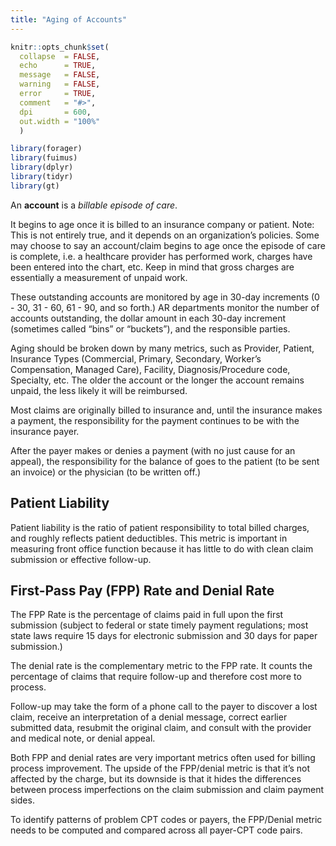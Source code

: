 ```yaml
---
title: "Aging of Accounts"
---
```


```r
knitr::opts_chunk$set(
  collapse  = FALSE,
  echo      = TRUE,
  message   = FALSE, 
  warning   = FALSE,
  error     = TRUE,
  comment   = "#>",
  dpi       = 600, 
  out.width = "100%"
  )

library(forager)
library(fuimus)
library(dplyr)
library(tidyr)
library(gt)
```


An **account** is a *billable episode of care*. 

It begins to age once it is billed to an insurance company or patient. Note: This is not entirely true, and it depends on an organization's policies. Some may choose to say an account/claim begins to age once the episode of care is complete, i.e. a healthcare provider has performed work, charges have been entered into the chart, etc. Keep in mind that gross charges are essentially a measurement of unpaid work.

These outstanding accounts are monitored by age in 30-day increments (0 - 30, 31 - 60, 61 - 90, and so forth.) AR departments monitor the number of accounts outstanding, the dollar amount in each 30-day increment (sometimes called “bins” or “buckets”), and the responsible parties. 

Aging should be broken down by many metrics, such as Provider, Patient, Insurance Types (Commercial, Primary, Secondary, Worker’s Compensation, Managed Care), Facility, Diagnosis/Procedure code, Specialty, etc. The older the account or the longer the account remains unpaid, the less likely it will be reimbursed.

Most claims are originally billed to insurance and, until the insurance makes a payment, the responsibility for the payment continues to be with the insurance payer. 

After the payer makes or denies a payment (with no just cause for an appeal), the responsibility for the balance of goes to the patient (to be sent an invoice) or the physician (to be written off.)

## Patient Liability

Patient liability is the ratio of patient responsibility to total billed charges, and roughly reflects patient deductibles. This metric is important in measuring front office function because it has little to do with clean claim submission or effective follow-up.


## First-Pass Pay (FPP) Rate and Denial Rate

The FPP Rate is the percentage of claims paid in full upon the first submission (subject to federal or state timely payment regulations; most state laws require 15 days for electronic submission and 30 days for paper submission.) 

The denial rate is the complementary metric to the FPP rate. It counts the percentage of claims that require follow-up and therefore cost more to process. 

Follow-up may take the form of a phone call to the payer to discover a lost claim, receive an interpretation of a denial message, correct earlier submitted data, resubmit the original claim, and consult with the provider and medical note, or denial appeal. 

Both FPP and denial rates are very important metrics often used for billing process improvement. The upside of the FPP/denial metric is that it’s not affected by the charge, but its downside is that it hides the differences between process imperfections on the claim submission and claim payment sides. 

To identify patterns of problem CPT codes or payers, the FPP/Denial metric needs to be computed and compared across all payer-CPT code pairs.




